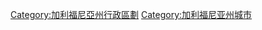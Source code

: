 {{Commonscat|Los Angeles County, California}}

[[Category:加利福尼亞州行政區劃|Category:加利福尼亞州行政區劃]]
[[Category:加利福尼亚州城市|Category:加利福尼亚州城市]]